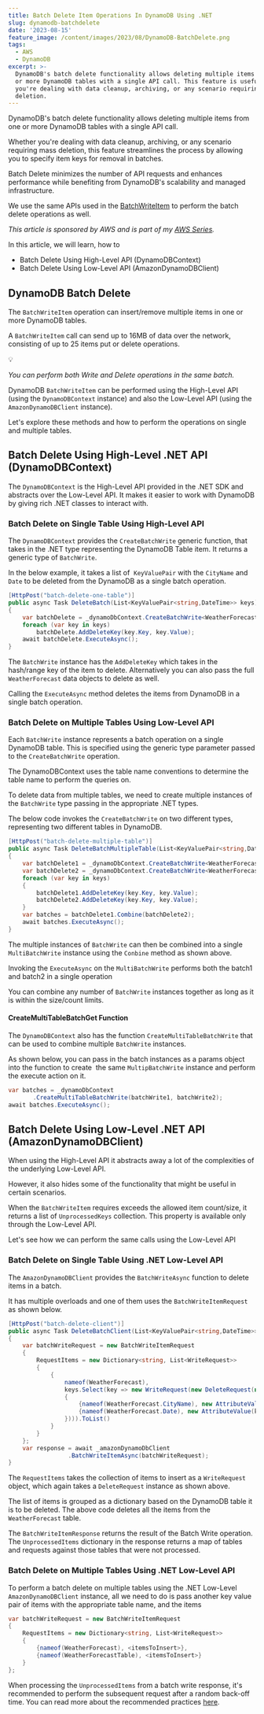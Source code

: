 ```yaml
---
title: Batch Delete Item Operations In DynamoDB Using .NET
slug: dynamodb-batchdelete
date: '2023-08-15'
feature_image: /content/images/2023/08/DynamoDB-BatchDelete.png
tags:
  - AWS
  - DynamoDB
excerpt: >-
  DynamoDB's batch delete functionality allows deleting multiple items from one
  or more DynamoDB tables with a single API call. This feature is useful when
  you're dealing with data cleanup, archiving, or any scenario requiring mass
  deletion.
---
```

DynamoDB's batch delete functionality allows deleting multiple items from one or more DynamoDB tables with a single API call.

Whether you're dealing with data cleanup, archiving, or any scenario requiring mass deletion, this feature streamlines the process by allowing you to specify item keys for removal in batches.

Batch Delete minimizes the number of API requests and enhances performance while benefiting from DynamoDB's scalability and managed infrastructure.

<EmbedCard src="https://www.youtube.com/embed/XZ6bLM2IxNE?feature=oembed" title="DynamoDB BATCH DELETE | .NET ON AWS | Serverless | Amazon" />

We use the same APIs used in the [BatchWriteItem](/blog/dynamodb-batchwrite/) to perform the batch delete operations as well.

_This article is sponsored by AWS and is part of my [AWS Series](/tag/aws/)._

In this article, we will learn, how to

-   Batch Delete Using High-Level API (DynamoDBContext)
-   Batch Delete Using Low-Level API (AmazonDynamoDBClient)

## DynamoDB Batch Delete

The `BatchWriteItem` operation can insert/remove multiple items in one or more DynamoDB tables.

A `BatchWriteItem` call can send up to 16MB of data over the network, consisting of up to 25 items put or delete operations.

💡

_You can perform both Write and Delete operations in the same batch._

DynamoDB `BatchWriteItem` can be performed using the High-Level API (using the `DynamoDBContext` instance) and also the Low-Level API (using the `AmazonDynamoDBClient` instance).

Let's explore these methods and how to perform the operations on single and multiple tables.

## Batch Delete Using High-Level .NET API (DynamoDBContext)

The `DynamoDBContext` is the High-Level API provided in the .NET SDK and abstracts over the Low-Level API. It makes it easier to work with DynamoDB by giving rich .NET classes to interact with.

### Batch Delete on Single Table Using High-Level API

The `DynamoDBContext` provides the `CreateBatchWrite` generic function, that takes in the .NET type representing the DynamoDB Table item. It returns a generic type of `BatchWrite`.

In the below example, it takes a list of  `KeyValuePair` with the `CityName` and `Date` to be deleted from the DynamoDB as a single batch operation.

```csharp
[HttpPost("batch-delete-one-table")]
public async Task DeleteBatch(List<KeyValuePair<string,DateTime>> keys)
{
    var batchDelete = _dynamoDbContext.CreateBatchWrite<WeatherForecast>();
    foreach (var key in keys)
        batchDelete.AddDeleteKey(key.Key, key.Value);
    await batchDelete.ExecuteAsync();
}
```

The `BatchWrite` instance has the `AddDeleteKey` which takes in the hash/range key of the item to delete. Alternatively you can also pass the full `WeatherForecast` data objects to delete as well.

Calling the `ExecuteAsync` method deletes the items from DynamoDB in a single batch operation.

### Batch Delete on Multiple Tables Using Low-Level API

Each `BatchWrite` instance represents a batch operation on a single DynamoDB table. This is specified using the generic type parameter passed to the `CreateBatchWrite` operation.

The DynamoDBContext uses the table name conventions to determine the table name to perform the queries on.

<BookmarkCard href="/blog/dynamodb-net-table/" title=".NET DynamoDB SDK: Understanding Table Name Conventions and DynamoDBTable Attribute" description="The DynamoDB .NET SDK by default uses conventions to determine the Table name. However, it supports different options to configure and customize the name. Learn how to achieve this in this post." icon="/content/images/size/w256h256/2022/10/logo-512x512.png" />

To delete data from multiple tables, we need to create multiple instances of the `BatchWrite` type passing in the appropriate .NET types.

The below code invokes the `CreateBatchWrite` on two different types, representing two different tables in DynamoDB.

```csharp
[HttpPost("batch-delete-multiple-table")]
public async Task DeleteBatchMultipleTable(List<KeyValuePair<string,DateTime>> keys)
{
    var batchDelete1 = _dynamoDbContext.CreateBatchWrite<WeatherForecast>();
    var batchDelete2 = _dynamoDbContext.CreateBatchWrite<WeatherForecastTable>();
    foreach (var key in keys)
    {
        batchDelete1.AddDeleteKey(key.Key, key.Value);
        batchDelete2.AddDeleteKey(key.Key, key.Value);
    }
    var batches = batchDelete1.Combine(batchDelete2);
    await batches.ExecuteAsync();
}
```

The multiple instances of `BatchWrite` can then be combined into a single `MultiBatchWrite` instance using the `Conbine` method as shown above.

Invoking the `ExecuteAsync` on the `MultiBatchWrite` performs both the batch1 and batch2 in a single operation

You can combine any number of `BatchWrite` instances together as long as it is within the size/count limits.

#### CreateMultiTableBatchGet Function

The `DynamoDBContext` also has the function `CreateMultiTableBatchWrite` that can be used to combine multiple `BatchWrite` instances.

As shown below, you can pass in the batch instances as a params object into the function to create  the same `MultipBatchWrite` instance and perform the execute action on it.

```csharp
var batches = _dynamoDbContext
       .CreateMultiTableBatchWrite(batchWrite1, batchWrite2);
await batches.ExecuteAsync();
```

## Batch Delete Using Low-Level .NET API (AmazonDynamoDBClient)

When using the High-Level API it abstracts away a lot of the complexities of the underlying Low-Level API.

However, it also hides some of the functionality that might be useful in certain scenarios.

When the `BatchWriteItem` requires exceeds the allowed item count/size, it returns a list of `UnprocessedKeys` collection. This property is available only through the Low-Level API.

Let's see how we can perform the same calls using the Low-Level API

### Batch Delete on Single Table Using .NET Low-Level API

The `AmazonDynamoDBClient` provides the `BatchWriteAsync` function to delete items in a batch.

It has multiple overloads and one of them uses the `BatchWriteItemRequest` as shown below.

```csharp
[HttpPost("batch-delete-client")]
public async Task DeleteBatchClient(List<KeyValuePair<string,DateTime>> keys)
{
    var batchWriteRequest = new BatchWriteItemRequest
    {
        RequestItems = new Dictionary<string, List<WriteRequest>>
        {
            {
                nameof(WeatherForecast),
                keys.Select(key => new WriteRequest(new DeleteRequest(new Dictionary<string, AttributeValue>()
                {
                    {nameof(WeatherForecast.CityName), new AttributeValue(key.Key)},
                    {nameof(WeatherForecast.Date), new AttributeValue(key.Value.ToString(AWSSDKUtils.ISO8601DateFormat))}
                }))).ToList()
            }
        }
    };
    var response = await _amazonDynamoDbClient
                 .BatchWriteItemAsync(batchWriteRequest);
}
```

The `RequestItems` takes the collection of items to insert as a `WriteRequest` object, which again takes a `DeleteRequest` instance as shown above.

The list of items is grouped as a dictionary based on the DynamoDB table it is to be deleted. The above code deletes all the items from the `WeatherForecast` table.

The `BatchWriteItemResponse` returns the result of the Batch Write operation. The `UnprocessedItems` dictionary in the response returns a map of tables and requests against those tables that were not processed.

### Batch Delete on Multiple Tables Using .NET Low-Level API

To perform a batch delete on multiple tables using the .NET Low-Level `AmazonDynamoDBClient` instance, all we need to do is pass another key value pair of items with the appropriate table name, and the items

```csharp
var batchWriteRequest = new BatchWriteItemRequest
{
    RequestItems = new Dictionary<string, List<WriteRequest>>
    {
        {nameof(WeatherForecast), <itemsToInsert>},
        {nameof(WeatherForecastTable), <itemsToInsert>}
    }
};
```

When processing the `UnprocessedItems` from a batch write response, it's recommended to perform the subsequent request after a random back-off time. You can read more about the recommended practices [here](https://docs.aws.amazon.com/amazondynamodb/latest/developerguide/Programming.Errors.html#Programming.Errors.BatchOperations).
